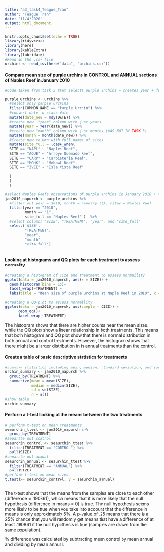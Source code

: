 ```yaml
---
title: "a3_task4_Teague_Tran"
author: "Teague Tran"
date: "11/4/2020"
output: html_document
---
```


```r
knitr::opts_chunk$set(echo = TRUE)
library(tidyverse)
library(here)
library(kableExtra)
library(lubridate)
#Read in the .csv file
urchins <- read_csv(here("data", "urchins.csv"))
```
#### Compare mean size of purple urchins in CONTROL and ANNUAL sections of Naples Reef in January 2010

```r
#Code taken from task 3 that selects purple urchins + creates year + full site column that will be used in this section  ALSO ADDED MONTH THAT WAS NOT IN TASK 3.

purple_urchins <- urchins %>%
  #select only purple urchins
  filter(COMMON_NAME == "Purple Urchin") %>% 
  #convert date to class date
  mutate(date_new = mdy(DATE)) %>% 
  #create new  "year" column with just years
  mutate(year = year(date_new)) %>% 
  #create new "month" column with just months (WAS NOT IN TASK 3)
  mutate(month = month(date_new)) %>% 
  #Create new column with full names of sites
  mutate(site_full = (case_when(
  SITE == "NAPL" ~ "Naples Reef",
  SITE == "AQUE" ~ "Arroyo Quemado Reef",
  SITE == "CARP" ~ "Carpinteria Reef",
  SITE == "MOHK" ~ "Mohawk Reef",
  SITE == "IVEE" ~ "Isla Vista Reef"
    
  )
  )
  )
```
```r
#select Naples Reefs observations of purple urchins in January 2010 + treatment
jan2010_napurch <- purple_urchins %>%
  #filter out year = 2010, month = January (1), sites = Naples Reef
  filter(year == "2010", 
         month == "1", 
         site_full == "Naples Reef" )  %>% 
  #select columns "SIZE", "TREATMENT", "year", and "site_full"
  select("SIZE", 
         "TREATMENT", 
         "year",
         "month",
         "site_full")
  
```
#### Looking at histograms and QQ plots for each treatment to assess normality
```r
#creating a histogram of size and treatment to assess normaility
ggplot(data = jan2010_napurch, aes(x = SIZE)) +
  geom_histogram(bins = 15)+ 
  facet_wrap(~TREATMENT) +
  labs(title = "Mean size of purple urchins at Naple Reef in 2010", x = "Size (cm)", y = "Count of purple sea urchins")
```
```r
#creating a QQ-plot to assess normaility
ggplot(data = jan2010_napurch, aes(sample = SIZE)) +
      geom_qq()+
      facet_wrap(~TREATMENT)
```


The histogram shows that there are higher counts near the mean sizes, while the QQ plots show a linear relationship in both treatments. This means that both histogram and QQ plot show that there is normal distribution in both annual and control treatments. However, the histogram shows that there might be a larger distribution in in annual treatments than the control.


#### Create a table of basic descriptive statistics for treatments
```r
#summary statistics including mean, median, standard deviation, and sample size
urchin_summary <- jan2010_napurch %>% 
  group_by(TREATMENT) %>% 
  summarize(mean = mean(SIZE),
            median = median(SIZE),
            sd = sd(SIZE),
            n = n())
#show table
urchin_summary
```

#### Perform a t-test looking at the means between the two treatments

```r
# perform t-test on mean treatments
seaurchin_ttest <- jan2010_napurch %>% 
  group_by(TREATMENT)
#separate out control
seaurchin_control <- seaurchin_ttest %>% 
  filter(TREATMENT == "CONTROL") %>% 
  pull(SIZE)
#separate out annual
seaurchin_annual <- seaurchin_ttest %>% 
  filter(TREATMENT == "ANNUAL") %>% 
  pull(SIZE)
#perform t-test on mean sizes
t.test(x= seaurchin_control, y = seaurchin_annual)
 
```

The t-test shows that the means from the samples are close to each other (difference = .190861), which means that it is more likely that the null hypothesis (difference in means = 0) is true. The null hypothesis seems more likely to be true when you take into account that the difference in means is only approximately 5%. A p-value of .25 means that there is a 25% chance that you will randomly get means that have a difference of at least .190861 if the null hypothesis is true (samples are drawn from the same population).


% difference was calculated by subtracting mean control by mean annual and dividing by mean annual.














